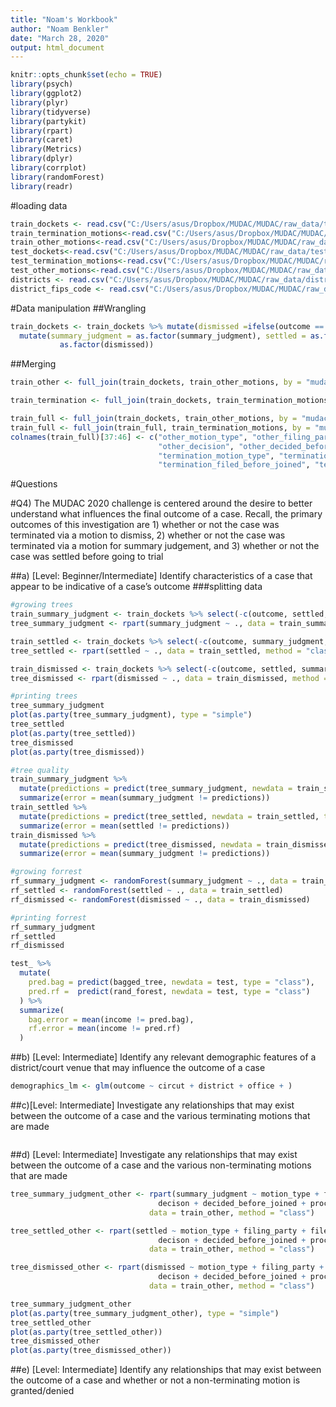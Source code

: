 ```yaml
---
title: "Noam's Workbook"
author: "Noam Benkler"
date: "March 28, 2020"
output: html_document
---
```


```r
knitr::opts_chunk$set(echo = TRUE)
library(psych)
library(ggplot2)
library(plyr)
library(tidyverse)
library(partykit)
library(rpart)
library(caret)
library(Metrics)
library(dplyr)
library(corrplot)
library(randomForest)
library(readr)
```

#loading data
```r
train_dockets <- read.csv("C:/Users/asus/Dropbox/MUDAC/MUDAC/raw_data/train_dockets.csv")
train_termination_motions<-read.csv("C:/Users/asus/Dropbox/MUDAC/MUDAC/raw_data/train_terminating_motions.csv")
train_other_motions<-read.csv("C:/Users/asus/Dropbox/MUDAC/MUDAC/raw_data/train_other_motions.csv",header=TRUE)
test_dockets<-read.csv("C:/Users/asus/Dropbox/MUDAC/MUDAC/raw_data/test_dockets.csv",header=TRUE)
test_termination_motions<-read.csv("C:/Users/asus/Dropbox/MUDAC/MUDAC/raw_data/test_terminating_motions.csv",header=TRUE)
test_other_motions<-read.csv("C:/Users/asus/Dropbox/MUDAC/MUDAC/raw_data/test_other_motions.csv",header=TRUE)
districts <- read.csv("C:/Users/asus/Dropbox/MUDAC/MUDAC/raw_data/districts.csv",header=TRUE)
district_fips_code <- read.csv("C:/Users/asus/Dropbox/MUDAC/MUDAC/raw_data/district_fips_code.csv",header=TRUE)

```

#Data manipulation
##Wrangling
```r
train_dockets <- train_dockets %>% mutate(dismissed =ifelse(outcome == "Dismissed",1,0)) %>%
  mutate(summary_judgment = as.factor(summary_judgment), settled = as.factor(settled), dismissed =
           as.factor(dismissed))
```
##Merging
```r
train_other <- full_join(train_dockets, train_other_motions, by = "mudac_id")

train_termination <- full_join(train_dockets, train_termination_motions, by = "mudac_id")

train_full <- full_join(train_dockets, train_other_motions, by = "mudac_id")
train_full <- full_join(train_full, train_termination_motions, by = "mudac_id")
colnames(train_full)[37:46] <- c("other_motion_type", "other_filing_party", "other_filed_before_joined",
                                 "other_decision", "other_decided_before_jointed", "other_proceeding_percentile",
                                 "termination_motion_type", "termination_filing_party",
                                 "termination_filed_before_joined", "termination_proceeding_percentile")
```

#Questions

#Q4) The MUDAC 2020 challenge is centered around the desire to better understand what influences the final outcome of a case. Recall, the primary outcomes of this investigation are 1) whether or not the case was terminated via a motion to dismiss, 2) whether or not the case was terminated via a motion for summary judgement, and 3) whether or not the case was settled before going to trial

##a) [Level: Beginner/Intermediate] Identify characteristics of a case that appear to be indicative of a case’s outcome
###splitting data
```r
#growing trees
train_summary_judgment <- train_dockets %>% select(-c(outcome, settled, dismissed,mudac_id,primarytitle,nos_text))
tree_summary_judgment <- rpart(summary_judgment ~ ., data = train_summary_judgment, method = "class")

train_settled <- train_dockets %>% select(-c(outcome, summary_judgment, dismissed,mudac_id,primarytitle,nos_text))
tree_settled <- rpart(settled ~ ., data = train_settled, method = "class")

train_dismissed <- train_dockets %>% select(-c(outcome, settled, summary_judgment,mudac_id,primarytitle,nos_text))
tree_dismissed <- rpart(dismissed ~ ., data = train_dismissed, method = "class")
```

```r
#printing trees
tree_summary_judgment
plot(as.party(tree_summary_judgment), type = "simple")
tree_settled
plot(as.party(tree_settled))
tree_dismissed
plot(as.party(tree_dismissed))
```

```r
#tree quality
train_summary_judgment %>%
  mutate(predictions = predict(tree_summary_judgment, newdata = train_summary_judgment, type = "class")) %>%
  summarize(error = mean(summary_judgment != predictions))
train_settled %>%
  mutate(predictions = predict(tree_settled, newdata = train_settled, type = "class")) %>%
  summarize(error = mean(settled != predictions))
train_dismissed %>%
  mutate(predictions = predict(tree_dismissed, newdata = train_dismissed, type = "class")) %>%
  summarize(error = mean(summary_judgment != predictions))
```

```r
#growing forrest
rf_summary_judgment <- randomForest(summary_judgment ~ ., data = train_summary_judgment)
rf_settled <- randomForest(settled ~ ., data = train_settled)
rf_dismissed <- randomForest(dismissed ~ ., data = train_dismissed)
```

```r
#printing forrest
rf_summary_judgment
rf_settled
rf_dismissed
```

```r
test_ %>%
  mutate(
    pred.bag = predict(bagged_tree, newdata = test, type = "class"),
    pred.rf =  predict(rand_forest, newdata = test, type = "class") 
  ) %>%
  summarize(
    bag.error = mean(income != pred.bag),
    rf.error = mean(income != pred.rf)
  )
```



##b) [Level: Intermediate] Identify any relevant demographic features of a district/court venue that may influence the outcome of a case
```r
demographics_lm <- glm(outcome ~ circut + district + office + )
```


##c)[Level: Intermediate] Investigate any relationships that may exist between the outcome of a case and the various terminating motions that are made
```r

```


##d) [Level: Intermediate] Investigate any relationships that may exist between the outcome of a case and the various non-terminating motions that are made
```r
tree_summary_judgment_other <- rpart(summary_judgment ~ motion_type + filing_party + filed_before_joined +
                                 decison + decided_before_joined + proceeding_precentile, 
                               data = train_other, method = "class")

tree_settled_other <- rpart(settled ~ motion_type + filing_party + filed_before_joined +
                                 decison + decided_before_joined + proceeding_precentile, 
                               data = train_other, method = "class")

tree_dismissed_other <- rpart(dismissed ~ motion_type + filing_party + filed_before_joined +
                                 decison + decided_before_joined + proceeding_precentile, 
                               data = train_other, method = "class")
```

```r
tree_summary_judgment_other
plot(as.party(tree_summary_judgment_other), type = "simple")
tree_settled_other
plot(as.party(tree_settled_other))
tree_dismissed_other
plot(as.party(tree_dismissed_other))
```


##e) [Level: Intermediate] Identify any relationships that may exist between the outcome of a case and whether or not a non-terminating motion is granted/denied












